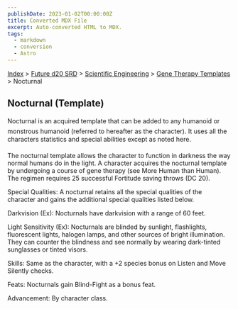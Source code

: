 ```yaml
---
publishDate: 2023-01-02T00:00:00Z
title: Converted MDX File
excerpt: Auto-converted HTML to MDX.
tags:
  - markdown
  - conversion
  - Astro
---
```


[Index](-index) > [Future d20 SRD](future-d20-srd-index) > [Scientific Engineering](future-d20-srd-scientific-engineering-index) > [Gene Therapy Templates](future-d20-srd-scientific-engineering-gene-therapy-templates-index) > Nocturnal

## Nocturnal (Template)

Nocturnal is an acquired template that can be added to any humanoid or monstrous humanoid (referred to hereafter as the character). It uses all the characters statistics and special abilities except as noted here.

The nocturnal template allows the character to function in darkness the way normal humans do in the light. A character acquires the nocturnal template by undergoing a course of gene therapy (see More Human than Human). The regimen requires 25 successful Fortitude saving throws (DC 20).

Special Qualities: A nocturnal retains all the special qualities of the character and gains the additional special qualities listed below.

Darkvision (Ex): Nocturnals have darkvision with a range of 60 feet.

Light Sensitivity (Ex): Nocturnals are blinded by sunlight, flashlights, fluorescent lights, halogen lamps, and other sources of bright illumination. They can counter the blindness and see normally by wearing dark-tinted sunglasses or tinted visors.

Skills: Same as the character, with a +2 species bonus on Listen and Move Silently checks.

Feats: Nocturnals gain Blind-Fight as a bonus feat.

Advancement: By character class.
